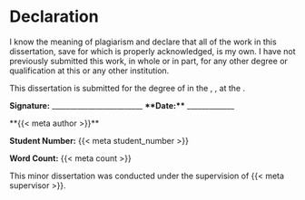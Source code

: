 # Declaration

I know the meaning of plagiarism and declare that all of the work in this dissertation, save for which is properly acknowledged, is my own. I have not previously submitted this work, in whole or in part, for any other degree or qualification at this or any other institution.

This dissertation is submitted for the degree of \V{degree} in the \V{department}, \V{faculty}, at the \V{university}.

**Signature:** \_\_\_\_\_\_\_\_\_\_\_\_\_\_\_\_\_\_\_\_\_\_\_\_\_ **\*\*Date:\*\*** \_\_\_\_\_\_\_\_\_\_\_\_\_

\*\*{{< meta author >}}\*\*

**Student Number:** {{< meta student_number >}}

**Word Count:** {{< meta count >}}

This minor dissertation was conducted under the supervision of {{< meta supervisor >}}.
